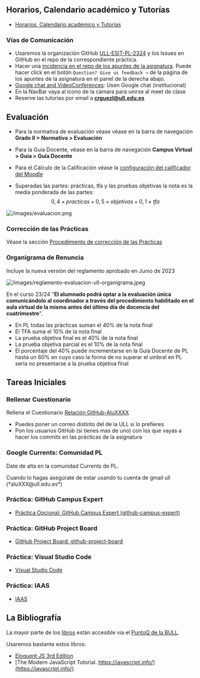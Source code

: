 
## Horarios, Calendario académico y Tutorías

* [Horarios, Calendario académico y Tutorías](/schedules)


### Vías de Comunicación

* Usaremos la organización GitHub [ULL-ESIT-PL-2324](https://github.com/ULL-ESIT-PL-2324) y los Issues en GitHub en el repo de la correspondiente práctica. 
* Hacer una [incidencia en el repo de los apuntes de la asignatura](https://github.com/ULL-ESIT-PL-2324/pl-nextra/issues). Puede hacer click en el botón `Question? Give us feedback →` de la página de los apuntes de la asignatura en el panel de la derecha abajo.
* [Google chat and VideoConferences](https://mail.google.com/chat/u/1/#chat/welcome): Usen Google chat (institucional) 
* En la NavBar vaya al icono de la cámara para unirse al meet de clase 
* Reserve las tutorias por email a **crguezl@ull.edu.es**

## Evaluación 

* Para la normativa de evaluación véase véase en la barra de navegación **Grado II > Normativa > Evaluación**
* Para la Guía Docente, véase en la barra de navegación **Campus Virtual > Guía > Guía Docente**
* Para el Cálculo de la Calificación véase la [configuración del calificador del Moodle](https://campusingenieriaytecnologia2324.ull.es/grade/edit/tree/index.php?id=2324090147)

* Superadas las partes: prácticas, tfa y las pruebas objetivas  la nota es la media ponderada de las partes:
  $$0,4 \times practicas + 0,5 \times objetivas + 0,1 \times tfa$$

![/images/evaluacion.png](/images/evaluacion.png)

### Corrección de las Prácticas

Véase la sección [Procedimiento de corrección de las Prácticas](/topics/introduction-to-pl/correccion-de-practicas)

### Organigrama de Renuncia

Incluye la nueva versión del reglamento aprobado en Junio de 2023

![/images/reglamento-evaluacion-ull-organigrama.jpeg](/images/reglamento-evaluacion-ull-organigrama.jpeg)

En el curso 23/24 "**El alumnado podrá optar a la evaluación única comunicándolo al coordinador a través del procedimiento habilitado en el aula virtual de la misma antes del último día de docencia del cuatrimestre**".
 
* En PL todas las prácticas suman el 40% de la nota final
* El TFA suma el 10% de la nota final
* La prueba objetiva final es el 40% de la nota final
* La prueba objetiva parcial es el 10% de la nota final
* El porcentaje del 40% puede incrementarse en la Guía Docente de PL hasta un 60% en cuyo caso la forma de no superar el umbral en PL sería no presentarse a la prueba objetiva final

## Tareas Iniciales

### Rellenar Cuestionario 

Rellena el Cuestionario 
[Relación GitHub-AluXXXX](https://campusingenieriaytecnologia2324.ull.es/mod/assign/view.php?id\=20497)  

* Puedes poner un correo distinto del de la ULL si lo prefieres
* Pon los usuarios GitHub (si tienes mas de uno) con los que vayas a hacer los commits en las prácticas de la asignatura

### Google Currents: Comunidad PL

Date de alta en la comunidad Currents de PL. 

<Callout>
Cuando lo hagas asegúrate de estar usando tu cuenta de gmail ull (*aluXXX@ull.edu.es*)
</Callout>

### Práctica: GitHub Campus Expert

* [Práctica Opcional: GitHub Campus Expert (github-campus-expert)](/labs/github-campus-expert)

### Práctica: GitHub Project Board

* [GitHub Project Board: github-project-board](/labs/github-project-board)

### Práctica: Visual Studio Code

* [Visual Studio Code](/labs/visual-studio-code)

### Práctica: IAAS

* [IAAS](/labs/iaas)

## La Bibliografía

La mayor parte de los [libros](/references) están accesible via el [PuntoQ de la BULL](/recursos/#bull).

Usaremos bastante estos libros:

* [Eloquent JS 3rd Edition](https://eloquentjavascript.net/)
* [The Modern JavaScript Tutorial. https://javascript.info/](https://javascript.info/)



